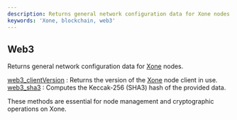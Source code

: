 ```yaml
---
description: Returns general network configuration data for Xone nodes.
keywords: 'Xone, blockchain, web3'
---
```



<Meta
  title="Xone web3 info | dRPC"
/>

## Web3

Returns general network configuration data for [Xone](https://xone.org/) nodes.

[web3_clientVersion](/openapi/web3/web3_clientVersion) : Returns the version of the [Xone](https://xone.org/) node client in use. \
[web3_sha3](/openapi/web3/web3_sha3) : Computes the Keccak-256 (SHA3) hash of the provided data.

These methods are essential for node management and cryptographic operations on Xone.

